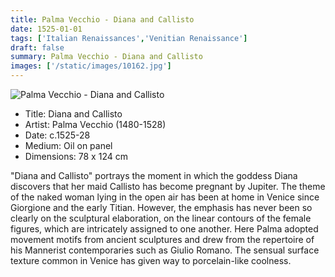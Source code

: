 ```yaml
---
title: Palma Vecchio - Diana and Callisto
date: 1525-01-01
tags: ['Italian Renaissances','Venitian Renaissance']
draft: false
summary: Palma Vecchio - Diana and Callisto
images: ['/static/images/10162.jpg']
---
```


![Palma Vecchio - Diana and Callisto](/static/images/10162.jpg)

* Title: Diana and Callisto
* Artist: Palma Vecchio (1480-1528)
* Date: c.1525-28
* Medium: Oil on panel
* Dimensions: 78 x 124 cm

"Diana and Callisto" portrays the moment in which the goddess Diana discovers that her maid Callisto has become pregnant by Jupiter. The theme of the naked woman lying in the open air has been at home in Venice since Giorgione and the early Titian. However, the emphasis has never been so clearly on the sculptural elaboration, on the linear contours of the female figures, which are intricately assigned to one another. Here Palma adopted movement motifs from ancient sculptures and drew from the repertoire of his Mannerist contemporaries such as Giulio Romano. The sensual surface texture common in Venice has given way to porcelain-like coolness.
